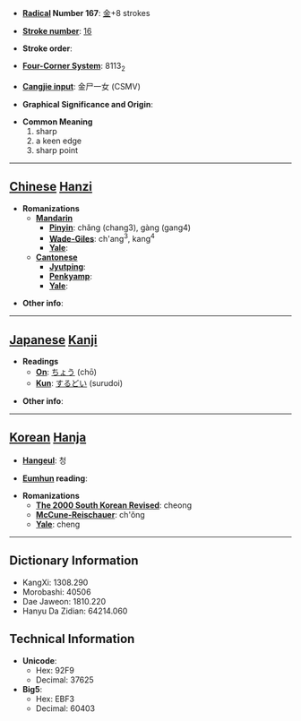 * '''[[Wiktionary:Chinese radical index| Radical]] Number 167''': [[Wiktionary:Chinese radical index 金|金]]+8 strokes

* '''[[Wiktionary:Chinese total strokes index|Stroke number]]''': [[Wiktionary:Chinese total strokes index 16|16]]

* '''Stroke order''': 

* '''[[Wiktionary:Chinese four corner index|Four-Corner System]]''': 8113<sub>2</sub>

* '''[[Wiktionary:Chinese Cangjie index|Cangjie input]]''': 金尸一女 (CSMV)

* '''Graphical Significance and Origin''': 

* '''Common Meaning'''
*#sharp
*# a keen edge
*# sharp point


----

== [[Chinese]] [[Hanzi]] ==

* '''Romanizations'''
** '''[[Mandarin]]'''
*** '''[[Pinyin]]''': chǎng (chang3), gàng (gang4)
*** '''[[Wade-Giles]]''': ch'ang<sup>3</sup>, kang<sup>4</sup>
*** '''[[Yale]]''': 
** '''[[Cantonese]]'''
*** '''[[Jyutping]]''':
*** '''[[Penkyamp]]''': 
*** '''[[Yale]]''': 

* '''Other info''': 

----

== [[Japanese]] [[Kanji]] ==

* '''Readings'''
** '''[[On]]''': [[ちょう]] (chō)
** '''[[Kun]]''': [[するどい]] (surudoi)

* '''Other info''':  

----

== [[Korean]] [[Hanja]] ==

* '''[[Hangeul]]''': 청

* '''[[Eumhun]] reading''': 

* '''Romanizations'''
** '''[[The 2000 South Korean Revised Romanization|The 2000 South Korean Revised]]''': cheong
** '''[[McCune-Reischauer]]''': ch'ŏng
** '''[[Yale]]''': cheng

----

== Dictionary Information ==

* KangXi: 1308.290
* Morobashi: 40506
* Dae Jaweon: 1810.220
* Hanyu Da Zidian: 64214.060

== Technical Information ==

* '''Unicode''':
** Hex: 92F9
** Decimal: 37625
* '''Big5''':
** Hex: EBF3
** Decimal: 60403